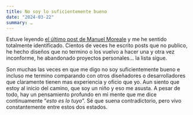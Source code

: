 ```yaml
---
title: No soy lo suficientemente bueno
date: "2024-03-22"
summary: …
---
```


Estuve leyendo [el último post de Manuel Moreale](https://manuelmoreale.com/why-i-don-t-write-dev-posts) y me he sentido totalmente identificado. Cientos de veces he escrito posts que no publico, he hecho diseños que no termino o los vuelvo a hacer una y otra vez inconforme, he abandonado proyectos personales... la lista sigue.

Son muchas las veces en que me digo no soy suficientemente bueno e incluso me termino comparando con otros diseñadores o desarrolladores que claramente tienen mas experiencia y oficio que yo. Aun siento que estoy al inicio del camino, que soy un niño y eso me asusta. A pesar de todo, hay un pensamiento profundo en mi mente que me dice continuamente “*esto es lo tuyo*”. Sé que suena contradictorio, pero vivo constantemente entre estos dos estados.